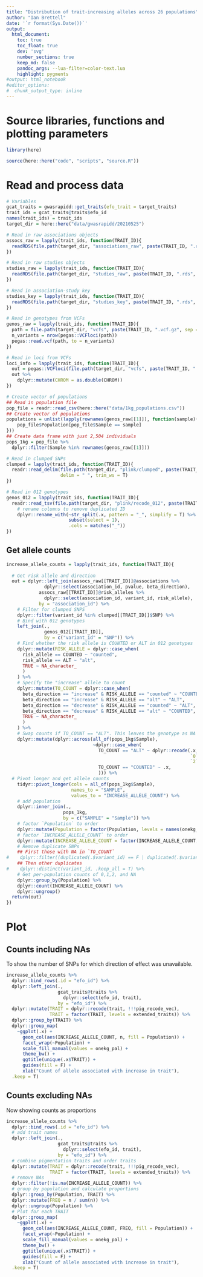 ```yaml
---
title: "Distribution of trait-increasing alleles across 26 populations"
author: "Ian Brettell"
date: '`r format(Sys.Date())`'
output:
  html_document:
    toc: true
    toc_float: true
    dev: 'svg'
    number_sections: true
    keep_md: false
    pandoc_args: --lua-filter=color-text.lua
    highlight: pygments
#output: html_notebook
#editor_options: 
#  chunk_output_type: inline
---
```


# Source libraries, functions and plotting parameters

```r
library(here)

source(here::here("code", "scripts", "source.R"))
```

# Read and process data 

```r
# Variables
gcat_traits = gwasrapidd::get_traits(efo_trait = target_traits)
trait_ids = gcat_traits@traits$efo_id
names(trait_ids) = trait_ids
target_dir = here::here("data/gwasrapidd/20210525")

# Read in raw associations objects
assocs_raw = lapply(trait_ids, function(TRAIT_ID){
  readRDS(file.path(target_dir, "associations_raw", paste(TRAIT_ID, ".rds", sep = "")))
})

# Read in raw studies objects
studies_raw = lapply(trait_ids, function(TRAIT_ID){
  readRDS(file.path(target_dir, "studies_raw", paste(TRAIT_ID, ".rds", sep = "")))
})

# Read in association-study key
studies_key = lapply(trait_ids, function(TRAIT_ID){
  readRDS(file.path(target_dir, "studies_key", paste(TRAIT_ID, ".rds", sep = "")))  
})

# Read in genotypes from VCFs
genos_raw = lapply(trait_ids, function(TRAIT_ID){
  path = file.path(target_dir, "vcfs", paste(TRAIT_ID, ".vcf.gz", sep = ""))
  n_variants = nrow(pegas::VCFloci(path))
  pegas::read.vcf(path, to = n_variants)
})

# Read in loci from VCFs
loci_info = lapply(trait_ids, function(TRAIT_ID){
  out = pegas::VCFloci(file.path(target_dir, "vcfs", paste(TRAIT_ID, ".vcf.gz", sep = "")))
  out %>%
    dplyr::mutate(CHROM = as.double(CHROM))
})

# Create vector of populations
## Read in population file
pop_file = readr::read_csv(here::here("data/1kg_populations.csv"))
## Create vector of populations
populations = unlist(lapply(rownames(genos_raw[[1]]), function(sample){
    pop_file$Population[pop_file$Sample == sample]
}))
## Create data frame with just 2,504 individuals
pops_1kg = pop_file %>% 
  dplyr::filter(Sample %in% rownames(genos_raw[[1]]))

# Read in clumped SNPs
clumped = lapply(trait_ids, function(TRAIT_ID){
  readr::read_delim(file.path(target_dir, "plink/clumped", paste(TRAIT_ID, ".clumped", sep = "")),
                    delim = " ", trim_ws = T)
})

# Read in 012 genotypes
genos_012 = lapply(trait_ids, function(TRAIT_ID){
  readr::read_tsv(file.path(target_dir, "plink/recode_012", paste(TRAIT_ID, ".traw", sep = ""))) %>% 
    # rename columns to remove duplicated ID
    dplyr::rename_with(~str_split(.x, pattern = "_", simplify = T) %>% 
                       subset(select = 1),
                       .cols = matches("_"))
})
```

## Get allele counts

```r
increase_allele_counts = lapply(trait_ids, function(TRAIT_ID){
  
  # Get risk allele and direction
  out = dplyr::left_join(assocs_raw[[TRAIT_ID]]@associations %>% 
              dplyr::select(association_id, pvalue, beta_direction),
            assocs_raw[[TRAIT_ID]]@risk_alleles %>% 
              dplyr::select(association_id, variant_id, risk_allele),
            by = "association_id") %>% 
    # Filter for clumped SNPS
    dplyr::filter(variant_id %in% clumped[[TRAIT_ID]]$SNP) %>% 
    # Bind with 012 genotypes
    left_join(.,
              genos_012[[TRAIT_ID]],
              by = c("variant_id" = "SNP")) %>% 
    # Find whether the risk allele is COUNTED or ALT in 012 genotypes
    dplyr::mutate(RISK_ALLELE = dplyr::case_when(
      risk_allele == COUNTED ~ "counted",
      risk_allele == ALT ~ "alt",
      TRUE ~ NA_character_
      )
    ) %>% 
    # Specify the "increase" allele to count 
    dplyr::mutate(TO_COUNT = dplyr::case_when(
      beta_direction == "increase" & RISK_ALLELE == "counted" ~ "COUNTED",
      beta_direction == "increase" & RISK_ALLELE == "alt" ~ "ALT",
      beta_direction == "decrease" & RISK_ALLELE == "counted" ~ "ALT",
      beta_direction == "decrease" & RISK_ALLELE == "alt" ~ "COUNTED",
      TRUE ~ NA_character_
      )
    ) %>% 
    # Swap counts if TO_COUNT == "ALT". This leaves the genotype as NA if TO_COUNT is NA
    dplyr::mutate(dplyr::across(all_of(pops_1kg$Sample),
                                ~dplyr::case_when(
                                  TO_COUNT == "ALT" ~ dplyr::recode(.x,
                                                                    `0` = 2,
                                                                    `2` = 0),
                                  TO_COUNT == "COUNTED" ~ .x,
                                  ))) %>% 
  # Pivot longer and get allele counts
    tidyr::pivot_longer(cols = all_of(pops_1kg$Sample),
                        names_to = "SAMPLE",
                        values_to = "INCREASE_ALLELE_COUNT") %>% 
    # add population
    dplyr::inner_join(.,
                     pops_1kg,
                     by = c("SAMPLE" = "Sample")) %>% 
    # factor `Population` to order
    dplyr::mutate(Population = factor(Population, levels = names(onekg_pal))) %>% 
    # factor `INCREASE_ALLELE_COUNT` to order
    dplyr::mutate(INCREASE_ALLELE_COUNT = factor(INCREASE_ALLELE_COUNT, levels = c(0:2, NA))) %>% 
    # Remove duplicate SNPs
    ## First those with NA in `TO_COUNT`
#    dplyr::filter((duplicated(.$variant_id) == F | duplicated(.$variant_id, fromLast = T)) & is.na(TO_COUNT)) %>%
    ## Then other duplicates
#    dplyr::distinct(variant_id, .keep_all = T) %>% 
    # Get per-population counts of 0,1,2, and NA
    dplyr::group_by(Population) %>% 
    dplyr::count(INCREASE_ALLELE_COUNT) %>% 
    dplyr::ungroup()
  return(out)
})

```

# Plot 

## Counts including NAs 

To show the number of SNPs for which direction of effect was unavailable.

```r
increase_allele_counts %>% 
  dplyr::bind_rows(.id = "efo_id") %>% 
  dplyr::left_join(.,
                   gcat_traits@traits %>% 
                     dplyr::select(efo_id, trait),
                   by = "efo_id") %>% 
  dplyr::mutate(TRAIT = dplyr::recode(trait, !!!pig_recode_vec),
                TRAIT = factor(TRAIT, levels = extended_traits)) %>% 
  dplyr::group_by(TRAIT) %>% 
  dplyr::group_map(
    ~ggplot(.x) +
      geom_col(aes(INCREASE_ALLELE_COUNT, n, fill = Population)) +
      facet_wrap(~Population) +
      scale_fill_manual(values = onekg_pal) +
      theme_bw() +
      ggtitle(unique(.x$TRAIT)) + 
      guides(fill = F) +
      xlab("Count of allele associated with increase in trait"),
  .keep = T)

```

## Counts excluding NAs 

Now showing counts as proportions

```r
increase_allele_counts %>% 
  dplyr::bind_rows(.id = "efo_id") %>% 
  # add trait names
  dplyr::left_join(.,
                   gcat_traits@traits %>% 
                     dplyr::select(efo_id, trait),
                   by = "efo_id") %>% 
  # combine pigmentation traits and order traits
  dplyr::mutate(TRAIT = dplyr::recode(trait, !!!pig_recode_vec),
                TRAIT = factor(TRAIT, levels = extended_traits)) %>% 
  # remove NAs
  dplyr::filter(!is.na(INCREASE_ALLELE_COUNT)) %>% 
  # group by population and calculate proportions
  dplyr::group_by(Population, TRAIT) %>% 
  dplyr::mutate(FREQ = n / sum(n)) %>% 
  dplyr::ungroup(Population) %>% 
  # Plot for each TRAIT
  dplyr::group_map(
    ~ggplot(.x) +
      geom_col(aes(INCREASE_ALLELE_COUNT, FREQ, fill = Population)) +
      facet_wrap(~Population) +
      scale_fill_manual(values = onekg_pal) +
      theme_bw() +
      ggtitle(unique(.x$TRAIT)) + 
      guides(fill = F) +
      xlab("Count of allele associated with increase in trait"),
  .keep = T)
```
